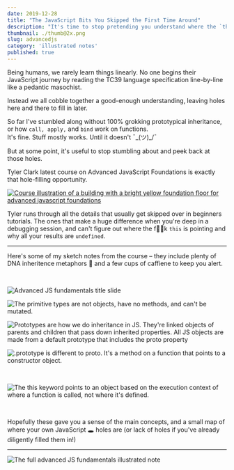 ```yaml
---
date: 2019-12-28
title: "The JavaScript Bits You Skipped the First Time Around"
description: "It's time to stop pretending you understand where the `this` keyword is pointing"
thumbnail: ./thumb@2x.png
slug: advancedjs
category: 'illustrated notes'
published: true
---
```



<NotesContainer>

<p>Being humans, we rarely learn things linearly.  
No one begins their JavaScript journey by reading <Link to="https://www.ecma-international.org/ecma-262/5.1/">the TC39 language specification</Link> line-by-line like a pedantic masochist.</p>

Instead we all cobble together a good-enough understanding, leaving holes here and there to fill in later.

So far I've stumbled along without 100% grokking prototypical inheritance, or how `call, apply,` and `bind` work on functions.  
It's fine. Stuff mostly works. Until it doesn't  ¯\_(ツ)_/¯

But at some point, it's useful to stop stumbling about and  peek back at those holes.

<p><Link to="https://twitter.com/iamtylerwclark">Tyler Clark</Link> latest course on <Link to="https://egghead.io/courses/advanced-javascript-foundations?af=54fd64">Advanced JavaScript Foundations</Link> is exactly that hole-filling opportunity.</p>


<a target="_blank" href="https://egghead.io/courses/advanced-javascript-foundations?af=54fd64">

<img alt="Course illustration of a building with a bright yellow foundation floor for advanced javascript foundations" style="max-width: 100%" src="https://og-image-egghead-course.now.sh/advanced-javascript-foundations" />

 </a>

Tyler runs through all the details that usually get skipped over in beginners tutorials.  The ones that make a huge difference when you're deep in a debugging session, and can't figure out where the f🍪🍩k `this` is pointing and why all your results are `undefined`.

<hr />

Here's some of my sketch notes from the course – they include plenty of DNA inheritence metaphors 🧬 and a few cups of caffiene to keep you alert.

<br />

![Advanced JS fundamentals title slide](./AdvancedJS_1@2x.png)

![The primitive types are not objects, have no methods, and can't be mutated.](./AdvancedJS_2@2x.png)

![Prototypes are how we do inheritance in JS. They're linked objects of parents and children that pass down inherited properties. All JS objects are made from a default prototype that includes the __proto__ property](./AdvancedJS_3@2x.png)

![.prototype is different to __proto__. It's a method on a function that points to a constructor object.](./AdvancedJS_5.png)

<br />

![The this keyword points to an object based on the execution context of where a function is called, not where it's defined.](./AdvancedJS_4@2x.png)

<br />

Hopefully these gave you a sense of the main concepts, and a small map of where your own JavaScript 🕳 holes are (or lack of holes if you've already diligently filled them in!) 

---

<FullNote coursename="Advanced JavaScript Fundamentals" courselink="https://egghead.io/courses/advanced-javascript-foundations?af=54fd64">

![The full advanced JS fundamentals illustrated note](./AdvancedJS--small.png)

</FullNote>

</NotesContainer>